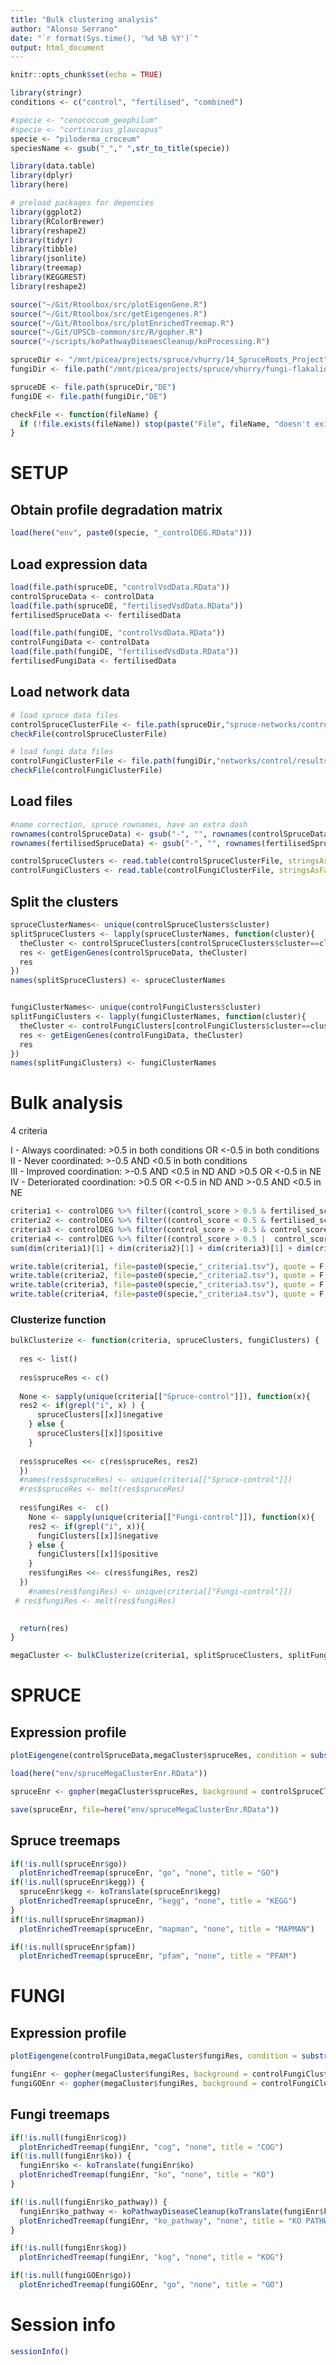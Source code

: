 ```yaml
---
title: "Bulk clustering analysis"
author: "Alonso Serrano"
date: "`r format(Sys.time(), '%d %B %Y')`"
output: html_document
---
```


```r
knitr::opts_chunk$set(echo = TRUE)
```

```r
library(stringr)
conditions <- c("control", "fertilised", "combined")

#specie <- "cenococcum_geophilum"
#specie <- "cortinarius_glaucopus"
specie <- "piloderma_croceum"
speciesName <- gsub("_"," ",str_to_title(specie))

library(data.table)
library(dplyr)
library(here)

# preload packages for depencies
library(ggplot2)
library(RColorBrewer)
library(reshape2)
library(tidyr)
library(tibble)
library(jsonlite)
library(treemap)
library(KEGGREST)
library(reshape2)

source("~/Git/Rtoolbox/src/plotEigenGene.R")
source("~/Git/Rtoolbox/src/getEigengenes.R")
source("~/Git/Rtoolbox/src/plotEnrichedTreemap.R")
source("~/Git/UPSCb-common/src/R/gopher.R")
source("~/scripts/koPathwayDiseaesCleanup/koProcessing.R")

spruceDir <- "/mnt/picea/projects/spruce/vhurry/14_SpruceRoots_Project"
fungiDir <- file.path("/mnt/picea/projects/spruce/vhurry/fungi-flakaliden-2011/fungi-species",specie)

spruceDE <- file.path(spruceDir,"DE")
fungiDE <- file.path(fungiDir,"DE")

checkFile <- function(fileName) {
  if (!file.exists(fileName)) stop(paste("File", fileName, "doesn't exist"))
}
```

# SETUP
## Obtain profile degradation matrix
```r
load(here("env", paste0(specie, "_controlDEG.RData")))
```

## Load expression data
```r
load(file.path(spruceDE, "controlVsdData.RData"))
controlSpruceData <- controlData
load(file.path(spruceDE, "fertilisedVsdData.RData"))
fertilisedSpruceData <- fertilisedData

load(file.path(fungiDE, "controlVsdData.RData"))
controlFungiData <- controlData
load(file.path(fungiDE, "fertilisedVsdData.RData"))
fertilisedFungiData <- fertilisedData
```

## Load network data
```r
# load spruce data files
controlSpruceClusterFile <- file.path(spruceDir,"spruce-networks/control/cluster","InfomapClusters.tsv")
checkFile(controlSpruceClusterFile)

# load fungi data files
controlFungiClusterFile <- file.path(fungiDir,"networks/control/results/aggregated","infomapClusters.tsv")
checkFile(controlFungiClusterFile)
```

## Load files
```r
#name correction, spruce rownames, have an extra dash
rownames(controlSpruceData) <- gsub("-", "", rownames(controlSpruceData))
rownames(fertilisedSpruceData) <- gsub("-", "", rownames(fertilisedSpruceData))

controlSpruceClusters <- read.table(controlSpruceClusterFile, stringsAsFactors=F, header=T, sep='\t', comment.char="")
controlFungiClusters <- read.table(controlFungiClusterFile, stringsAsFactors=F, header=T, sep='\t', comment.char="")

```

## Split the clusters
```r
spruceClusterNames<- unique(controlSpruceClusters$cluster)
splitSpruceClusters <- lapply(spruceClusterNames, function(cluster){
  theCluster <- controlSpruceClusters[controlSpruceClusters$cluster==cluster,]$gene
  res <- getEigenGenes(controlSpruceData, theCluster)
  res
})
names(splitSpruceClusters) <- spruceClusterNames


fungiClusterNames<- unique(controlFungiClusters$cluster)
splitFungiClusters <- lapply(fungiClusterNames, function(cluster){
  theCluster <- controlFungiClusters[controlFungiClusters$cluster==cluster,]$gene
  res <- getEigenGenes(controlFungiData, theCluster)
  res
})
names(splitFungiClusters) <- fungiClusterNames

```

# Bulk analysis  
4 criteria  

I - Always coordinated: >0.5 in both conditions OR <-0.5 in both conditions  
II - Never coordinated: >-0.5 AND <0.5 in both conditions  
III - Improved coordination: >-0.5 AND <0.5 in ND AND >0.5 OR <-0.5 in NE  
IV - Deteriorated coordination: >0.5 OR <-0.5 in ND AND >-0.5 AND <0.5 in NE  
```r
criteria1 <- controlDEG %>% filter((control_score > 0.5 & fertilised_score > 0.5) | (control_score < -0.5 & fertilised_score < -0.5) )
criteria2 <- controlDEG %>% filter((control_score < 0.5 & fertilised_score < 0.5) & (control_score > -0.5 & fertilised_score > -0.5) )
criteria3 <- controlDEG %>% filter(control_score > -0.5 & control_score < 0.5 & (fertilised_score > 0.5 | fertilised_score < -0.5) )
criteria4 <- controlDEG %>% filter((control_score > 0.5 |  control_score < -0.5) & (fertilised_score > -0.5 & fertilised_score < 0.5) )
sum(dim(criteria1)[1] + dim(criteria2)[1] + dim(criteria3)[1] + dim(criteria4)[1])

write.table(criteria1, file=paste0(specie,"_criteria1.tsv"), quote = F, row.names=F)
write.table(criteria2, file=paste0(specie,"_criteria2.tsv"), quote = F, row.names=F)
write.table(criteria3, file=paste0(specie,"_criteria3.tsv"), quote = F, row.names=F)
write.table(criteria4, file=paste0(specie,"_criteria4.tsv"), quote = F, row.names=F)
```

### Clusterize function
```r
bulkClusterize <- function(criteria, spruceClusters, fungiClusters) {
  
  res <- list()
  
  res$spruceRes <- c()
  
  None <- sapply(unique(criteria[["Spruce-control"]]), function(x){
  res2 <- if(grepl("i", x) ) {
      spruceClusters[[x]]$negative
    } else {
      spruceClusters[[x]]$positive
    }
  
  res$spruceRes <<- c(res$spruceRes, res2)
  })
  #names(res$spruceRes) <- unique(criteria[["Spruce-control"]])
  #res$spruceRes <- melt(res$spruceRes)
  
  res$fungiRes <-  c() 
    None <- sapply(unique(criteria[["Fungi-control"]]), function(x){
    res2 <- if(grepl("i", x)){
      fungiClusters[[x]]$negative
    } else {
      fungiClusters[[x]]$positive
    }
    res$fungiRes <<- c(res$fungiRes, res2)
  })
    #names(res$fungiRes) <- unique(criteria[["Fungi-control"]])
 # res$fungiRes <- melt(res$fungiRes)

  
  return(res)
}
```

```r
megaCluster <- bulkClusterize(criteria1, splitSpruceClusters, splitFungiClusters )
```

# SPRUCE
## Expression profile
```r
plotEigengene(controlSpruceData,megaCluster$spruceRes, condition = substr(rownames(controlSpruceData), 4,4), time = as.integer(substr(rownames(controlSpruceData), 2,3)))
```


```r
load(here("env/spruceMegaClusterEnr.RData"))
```

```r
spruceEnr <- gopher(megaCluster$spruceRes, background = controlSpruceClusters$gene, url='pabies', task=c("go","kegg", "mapman", "pfam"))
```

```r
save(spruceEnr, file=here("env/spruceMegaClusterEnr.RData"))
```

## Spruce treemaps
```r
if(!is.null(spruceEnr$go))
  plotEnrichedTreemap(spruceEnr, "go", "none", title = "GO")
if(!is.null(spruceEnr$kegg)) {
  spruceEnr$kegg <- koTranslate(spruceEnr$kegg)
  plotEnrichedTreemap(spruceEnr, "kegg", "none", title = "KEGG")
}
if(!is.null(spruceEnr$mapman))
  plotEnrichedTreemap(spruceEnr, "mapman", "none", title = "MAPMAN")

if(!is.null(spruceEnr$pfam))  
  plotEnrichedTreemap(spruceEnr, "pfam", "none", title = "PFAM")
```

# FUNGI
## Expression profile
```r
plotEigengene(controlFungiData,megaCluster$fungiRes, condition = substr(rownames(controlFungiData), 4,4), time = as.integer(substr(rownames(controlFungiData), 2,3)))
```

```r
fungiEnr <- gopher(megaCluster$fungiRes, background = controlFungiClusters$gene, url=paste0('fungi2011'), task=c("cog","ko", "kog", "ko_pathway"))
fungiGOEnr <- gopher(megaCluster$fungiRes, background = controlFungiClusters$gene, url=paste0('fungi2011_',specie), task=c("go"))
```

## Fungi treemaps
```r
if(!is.null(fungiEnr$cog))
  plotEnrichedTreemap(fungiEnr, "cog", "none", title = "COG")
if(!is.null(fungiEnr$ko)) {
  fungiEnr$ko <- koTranslate(fungiEnr$ko)
  plotEnrichedTreemap(fungiEnr, "ko", "none", title = "KO")
}

if(!is.null(fungiEnr$ko_pathway)) {
  fungiEnr$ko_pathway <- koPathwayDiseaseCleanup(koTranslate(fungiEnr$ko_pathway))
  plotEnrichedTreemap(fungiEnr, "ko_pathway", "none", title = "KO PATHWAY")
}

if(!is.null(fungiEnr$kog))
  plotEnrichedTreemap(fungiEnr, "kog", "none", title = "KOG")

if(!is.null(fungiGOEnr$go))  
  plotEnrichedTreemap(fungiGOEnr, "go", "none", title = "GO")
```
# Session info
```r
sessionInfo()
```
